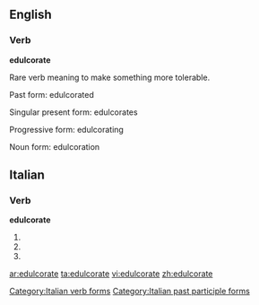 ==English==

===Verb===
'''edulcorate'''

Rare verb meaning to make something more tolerable.

Past form: edulcorated

Singular present form: edulcorates

Progressive form: edulcorating

Noun form: edulcoration


==Italian==

===Verb===
'''edulcorate'''

# {{form of|[[second-person|Second-person]] [[plural]] [[present tense]]|[[edulcorare#Italian|edulcorare]]|lang=Italian}}
# {{form of|Second-person plural [[imperative]]|edulcorare#Italian|edulcorare|lang=Italian}}
# {{form of|[[feminine|Feminine]] plural|[[edulcorato]]}}

[[Category:Italian verb forms]]
[[Category:Italian past participle forms]]

[[ar:edulcorate]]
[[ta:edulcorate]]
[[vi:edulcorate]]
[[zh:edulcorate]]